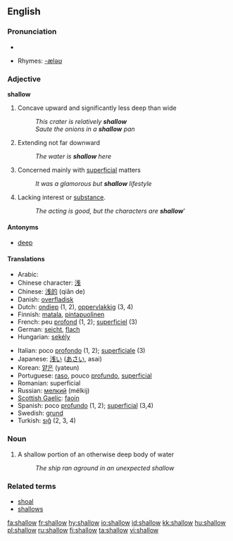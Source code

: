 ==English==

===Pronunciation===
*{{audio|en-us-shallow.ogg|Audio (US)}}

*Rhymes: [[Rhymes:English:-æləʊ|-æləʊ]]

=== Adjective ===
'''shallow'''

# Concave upward and significantly less deep than wide
#: ''This crater is relatively '''shallow'''''
#: ''Saute the onions in a '''shallow''' pan''
# Extending not far downward
#: ''The water is '''shallow''' here''
# Concerned mainly with [[superficial]] matters
#: ''It was a glamorous but '''shallow''' lifestyle''
# Lacking interest or [[substance]].
#:''The acting is good, but the characters are '''shallow''''''

==== Antonyms ====
*[[deep]]

====Translations====
{{top}}
*Arabic: {{ARchar|[[ضحل]]}} {{IPAchar|(ɖáħel)}}
*Chinese character: [[浅]]
*Chinese: [[浅的]] (qiǎn de)
*Danish: [[overfladisk]]
*Dutch: [[ondiep]] (1, 2), [[oppervlakkig]] (3, 4)
*Finnish: [[matala]], [[pintapuolinen]]
*French: peu [[profond]] (1, 2); [[superficiel]] (3)
*German: [[seicht]], [[flach]]
*Hungarian: [[sekély]]
{{mid}}
*Italian: poco [[profondo]] (1, 2); [[superficiale]] (3)
*Japanese: [[浅い]] ([[あさい]], asai)
*Korean: [[얕은]] (yateun)
*Portuguese: [[raso]], pouco [[profundo]], [[superficial]]
*Romanian: superficial
*Russian: [[мелкий]] (mélkij)
*[[Scottish Gaelic]]: [[faoin]]
*Spanish: poco [[profundo]] (1, 2); [[superficial]] (3,4)
*Swedish: [[grund]]
*Turkish: [[sığ]] (2, 3, 4)
{{bottom}}

=== Noun ===

# A shallow portion of an otherwise deep body of water
#: ''The ship ran aground in an unexpected shallow''

===Related terms===
*[[shoal]]
*[[shallows]]

[[fa:shallow]]
[[fr:shallow]]
[[hy:shallow]]
[[io:shallow]]
[[id:shallow]]
[[kk:shallow]]
[[hu:shallow]]
[[pl:shallow]]
[[ru:shallow]]
[[fi:shallow]]
[[ta:shallow]]
[[vi:shallow]]